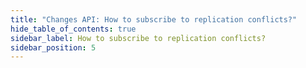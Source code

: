 ```yaml
---
title: "Changes API: How to subscribe to replication conflicts?"
hide_table_of_contents: true
sidebar_label: How to subscribe to replication conflicts?
sidebar_position: 5
---
```





<LanguageSwitcher supportedLanguages={supportedLanguages} />

<LanguageContent language="csharp">
   <HowToSubscribeToReplicationConflictsCsharp />
</LanguageContent>

<LanguageContent language="java">
   <HowToSubscribeToReplicationConflictsJava />
</LanguageContent>


<!---
- [Server : Replication : Conflicts](../../server/scaling-out/replication/replication-conflicts)

-->
